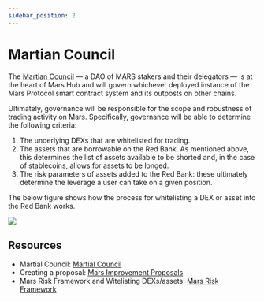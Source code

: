 ```yaml
---
sidebar_position: 2
---
```



# Martian Council

The [Martian Council](../../govern/martian-council) — a DAO of MARS stakers and their delegators — is at the heart of Mars Hub and will govern whichever deployed instance of the Mars Protocol smart contract system and its outposts on other chains.

Ultimately, governance will be responsible for the scope and robustness of trading activity on Mars. Specifically, governance will be able to determine the following criteria:

1. The underlying DEXs that are whitelisted for trading.
2. The assets that are borrowable on the Red Bank. As mentioned above, this determines the list of assets available to be shorted and, in the case of stablecoins, allows for assets to be longed.
3. The risk parameters of assets added to the Red Bank: these ultimately determine the leverage a user can take on a given position.

The below figure shows how the process for whitelisting a DEX or asset into the Red Bank works.

<img src={GovernanceUrl} />

## Resources

- Martial Council: [Martial Council](../../govern/martian-council)
- Creating a proposal: [Mars Improvement Proposals](../../govern/mars-improvement-proposals)
- Mars Risk Framework and Witelisting DEXs/assets: [Mars Risk Framework](../../govern/mars-risk-framework)